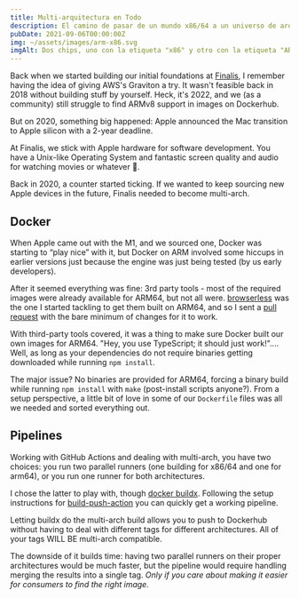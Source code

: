 ```yaml
---
title: Multi-arquitectura en Todo
description: El camino de pasar de un mundo x86/64 a un universo de arquitecturas.
pubDate: 2021-09-06T00:00:00Z
img: ~/assets/images/arm-x86.svg
imgAlt: Dos chips, uno con la etiqueta "x86" y otro con la etiqueta "ARM".
---
```


Back when we started building our initial foundations at [Finalis](https://www.finalis.com), I remember having the idea of giving AWS's Graviton a try.
It wasn't feasible back in 2018 without building stuff by yourself. Heck, it's 2022, and we (as a community) still struggle to find ARMv8 support in images on Dockerhub.

But on 2020, something big happened: Apple announced the Mac transition to Apple silicon with a 2-year deadline.

At Finalis, we stick with Apple hardware for software development. You have a Unix-like Operating System and fantastic screen quality and audio for watching movies or whatever 🍿.

Back in 2020, a counter started ticking. If we wanted to keep sourcing new Apple devices in the future, Finalis needed to become multi-arch.


## Docker

When Apple came out with the M1, and we sourced one, Docker was starting to “play nice” with it, but Docker on ARM involved some hiccups in earlier versions just because the engine was just being tested (by us early developers).

After it seemed everything was fine: 3rd party tools - most of the required images were already available for ARM64, but not all were. [browserless](https://github.com/browserless/chrome) was the one I started tackling to get them built on ARM64, and so I sent a [pull request](https://github.com/browserless/chrome/pull/1847) with the bare minimum of changes for it to work.

With third-party tools covered, it was a thing to make sure Docker built our own images for ARM64. "Hey, you use TypeScript; it should just work!".... Well, as long as your dependencies do not require binaries getting downloaded while running `npm install`.

The major issue? No binaries are provided for ARM64, forcing a binary build while running `npm install` with `make` (post-install scripts anyone?). From a setup perspective, a little bit of love in some of our `Dockerfile` files was all we needed and sorted everything out.

## Pipelines

Working with GitHub Actions and dealing with multi-arch, you have two choices: you run two parallel runners (one building for x86/64 and one for arm64), or you run one runner for both architectures.

I chose the latter to play with, though [docker buildx](https://docs.docker.com/build/buildx/). Following the setup instructions for [build-push-action](https://github.com/docker/build-push-action#path-context) you can quickly get a working pipeline.

Letting buildx do the multi-arch build allows you to push to Dockerhub without having to deal with different tags for different architectures. All of your tags WILL BE multi-arch compatible.

The downside of it builds time: having two parallel runners on their proper architectures would be much faster, but the pipeline would require handling merging the results into a single tag. _Only if you care about making it easier for consumers to find the right image._